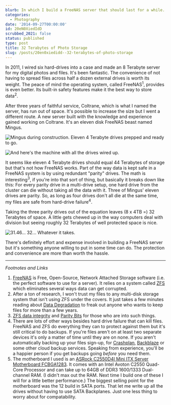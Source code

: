 ```yaml
---
blurb: In which I build a FreeNAS server that should last for a while.
categories:
  - Photography
date: '2014-09-27T00:00:00'
id: 20eN0XiedIdD
scrubbed_2021: false
status: published
type: post
title: 32 Terabytes of Photo Storage
slug: /posts/20en0xiedidd--32-terabytes-of-photo-storage
---
```


In 2011, I wired six hard-drives into a case and made an 8 Terabyte server for my digital photos and files. It's been fantastic. The convenience of not having to spread files across half a dozen external drives is worth its weight. The peace of mind the operating system, called FreeNAS<sup>1</sup>, provides is even better. Its built-in safety features make it the best way to store data<sup>2</sup>. 

After three years of faithful service, Coltrane, which is what I named the server, has run out of space. It's possible to increase the size but I went a different route. A new server built with the knowledge and experience gained working on Coltrane. It's an eleven disk FreeNAS beast named Mingus. 

![Mingus during construction. Eleven 4 Terabyte drives prepped and ready to go. ](/aws-20140925--1027-03b.jpg) 

![And here's the machine with all the drives wired up.](/aws-20140925--1137-04a.jpg) 

It seems like eleven 4 Terabyte drives should equal 44 Terabytes of storage but that's not how FreeNAS works. Part of the way data is kept safe in a FreeNAS system is by using redundant "parity" drives. The math is interesting<sup>3</sup>, if you're into that sort of thing, but basically it breaks down like this: For every parity drive in a multi-drive setup, one hard drive from the cluster can die without taking all the data with it. Three of Mingus' eleven drives are parity. So, as long as four drives don't all die at the same time, my files are safe from hard-drive failure<sup>4</sup>.

Taking the three parity drives out of the equation leaves (8 x 4TB =) 32 Terabytes of space. A little gets chewed up in the way computers deal with division but seeing roughly 32 Terabytes of well protected space is nice. 

![31.46... 32... Whatever it takes. ](/screengrab-20140927--1720-01a.png) 

There's definitely effort and expense involved in building a FreeNAS server but it's something anyone willing to put in some time can do. The protection and convenience are more than worth the hassle. 

---


_Footnotes and Links_

1. [FreeNAS](http://www.freenas.org) is Free, Open-Source, Network Attached Storage software (i.e. the perfect software to use for a server). It relies on a system called [ZFS](http://www.freenas.org) which eliminates several ways data can get corrupted. 
2. After a ton of research, I won't trust my files to any multi-disk storage system that isn't using ZFS under the covers. It just takes a few minutes reading about [Data Degradation](http://en.wikipedia.org/wiki/Data_degradation#Decay_of_storage_media) to freak out anyone who wants to keep files for more than a few years. 
3. [ZFS data integrity](http://en.wikipedia.org/wiki/ZFS#ZFS_data_integrity) and [Parity Bits](http://en.wikipedia.org/wiki/Parity_bit) for those who are into such things.
4. There are lots of other ways besides hard drive failure that can kill files. FreeNAS and ZFS do everything they can to protect against them but it's still critical to do backups. If you're files aren't on at least two separate devices it's only a matter of time until they are on none. If you aren't automatically backing up your files sign-up, for [Crashplan](http://www.code42.com/crashplan/), [Backblaze](https://www.backblaze.com) or some other cloud backup services. Speaking from experience, you'll be a happier person if you get backups going *before* you need them.
5. The motherboard I used is an [ASRock C2550D4I Mini ITX Server Motherboard FCBGA1283](http://www.newegg.com/Product/Product.aspx?Item=N82E16813157419). It comes with an Intel Avoton C2550 Quad-Core Processor and can take up to 64GB of DDR3 1600/1333 Dual-channel RAM. (I didn't max out the RAM. Next time I build one of these I will for a little better performance.) The biggest selling point for the motherboard was the 12 build in SATA ports. That let me write up all the drives without having to use SATA Backplanes. Just one less thing to worry about for compatability.
